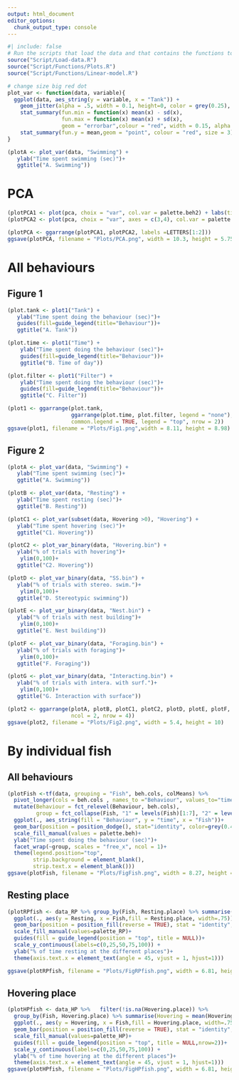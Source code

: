 ```yaml
---
output: html_document
editor_options: 
  chunk_output_type: console
---
```

```r
#| include: false
# Run the scripts that load the data and that contains the functions to plot and do the linear models
source("Script/Load-data.R")
source("Script/Functions/Plots.R")
source("Script/Functions/Linear-model.R")

# change size big red dot
plot_var <- function(data, variable){
  ggplot(data, aes_string(y = variable, x = "Tank")) +
    geom_jitter(alpha = .5, width = 0.1, height=0, color = grey(0.25), size = .8) +
    stat_summary(fun.min = function(x) mean(x) - sd(x), 
                 fun.max = function(x) mean(x) + sd(x), 
                 geom = "errorbar",colour = "red", width = 0.15, alpha =  .75)+
    stat_summary(fun.y = mean,geom = "point", colour = "red", size = 3)
}

(plotA <- plot_var(data, "Swimming") +
   ylab("Time spent swimming (sec)")+
   ggtitle("A. Swimming"))
```

# PCA
```r
(plotPCA1 <- plot(pca, choix = "var", col.var = palette.beh2) + labs(title = NULL))
(plotPCA2 <- plot(pca, choix = "var", axes = c(3,4), col.var = palette.beh2) + labs(title = NULL))

(plotPCA <- ggarrange(plotPCA1, plotPCA2, labels =LETTERS[1:2]))
ggsave(plotPCA, filename = "Plots/PCA.png", width = 10.3, height = 5.75)
```

# All behaviours

## Figure 1

```r
(plot.tank <- plot1("Tank") + 
   ylab("Time spent doing the behaviour (sec)")+
   guides(fill=guide_legend(title="Behaviour"))+
   ggtitle("A. Tank"))

(plot.time <- plot1("Time") + 
    ylab("Time spent doing the behaviour (sec)")+
    guides(fill=guide_legend(title="Behaviour"))+
    ggtitle("B. Time of day"))

(plot.filter <- plot1("Filter") + 
    ylab("Time spent doing the behaviour (sec)")+
    guides(fill=guide_legend(title="Behaviour"))+
    ggtitle("C. Filter"))

(plot1 <- ggarrange(plot.tank,
                    ggarrange(plot.time, plot.filter, legend = "none"),
                    common.legend = TRUE, legend = "top", nrow = 2))
ggsave(plot1, filename = "Plots/Fig1.png",width = 8.11, height = 8.98)
```

## Figure 2

```r
(plotA <- plot_var(data, "Swimming") +
   ylab("Time spent swimming (sec)")+
   ggtitle("A. Swimming"))

(plotB <- plot_var(data, "Resting") +
   ylab("Time spent resting (sec)")+
   ggtitle("B. Resting"))

(plotC1 <- plot_var(subset(data, Hovering >0), "Hovering") +
   ylab("Time spent hovering (sec)")+
   ggtitle("C1. Hovering"))

(plotC2 <- plot_var_binary(data, "Hovering.bin") +
   ylab("% of trials with hovering")+
    ylim(0,100)+
   ggtitle("C2. Hovering"))

(plotD <- plot_var_binary(data, "SS.bin") +
   ylab("% of trials with stereo. swim.")+
    ylim(0,100)+
   ggtitle("D. Stereotypic swimming"))

(plotE <- plot_var_binary(data, "Nest.bin") +
   ylab("% of trials with nest building")+
    ylim(0,100)+
   ggtitle("E. Nest building"))

(plotF <- plot_var_binary(data, "Foraging.bin") +
   ylab("% of trials with foraging")+
    ylim(0,100)+
   ggtitle("F. Foraging"))

(plotG <- plot_var_binary(data, "Interacting.bin") +
   ylab("% of trials with intera. with surf.")+
    ylim(0,100)+
   ggtitle("G. Interaction with surface"))

(plot2 <- ggarrange(plotA, plotB, plotC1, plotC2, plotD, plotE, plotF, plotG,
                    ncol = 2, nrow = 4))
ggsave(plot2, filename = "Plots/Fig2.png", width = 5.4, height = 10)

```

# By individual fish
## All behaviours
```r
(plotFish <-tf(data, grouping = "Fish", beh.cols, colMeans) %>% 
  pivot_longer(cols = beh.cols , names_to ="Behaviour", values_to="time") %>% 
  mutate(Behaviour = fct_relevel(Behaviour, beh.cols),
         group = fct_collapse(Fish, "1" = levels(Fish)[1:7], "2" = levels(Fish)[8:13])) %>% 
  ggplot(., aes_string(fill = "Behaviour", y = "time", x = "Fish"))+
  geom_bar(position = position_dodge(), stat="identity", color=grey(0.4))+
  scale_fill_manual(values = palette.beh)+
  ylab("Time spent doing the behaviour (sec)")+
  facet_wrap(~group, scales = "free_x", ncol = 1)+
  theme(legend.position="top",
        strip.background = element_blank(),
        strip.text.x = element_blank()))
ggsave(plotFish, filename = "Plots/FigFish.png", width = 8.27, height = 6.27)
```



## Resting place
```r
(plotRPfish <- data_RP %>% group_by(Fish, Resting.place) %>% summarise(Resting = mean(Resting)) %>% 
  ggplot(., aes(y = Resting, x = Fish,fill = Resting.place, width=.75))+
  geom_bar(position = position_fill(reverse = TRUE), stat = "identity", color = "black")+
  scale_fill_manual(values=palette_RP)+
  guides(fill = guide_legend(position = "top", title = NULL))+
  scale_y_continuous(labels=c(0,25,50,75,100)) +
  ylab("% of time resting at the different places")+
  theme(axis.text.x = element_text(angle = 45, vjust = 1, hjust=1)))

ggsave(plotRPfish, filename = "Plots/FigRPfish.png", width = 6.81, height = 6.22)
```

## Hovering place
```r
(plotHPfish <- data_HP %>%   filter(!is.na(Hovering.place)) %>% 
  group_by(Fish, Hovering.place) %>% summarise(Hovering = mean(Hovering)) %>% 
  ggplot(., aes(y = Hovering, x = Fish,fill = Hovering.place, width=.75))+
  geom_bar(position = position_fill(reverse = TRUE), stat = "identity", color = "black")+
  scale_fill_manual(values=palette_HP)+
  guides(fill = guide_legend(position = "top", title = NULL,nrow=2))+
  scale_y_continuous(labels=c(0,25,50,75,100)) +
  ylab("% of time hovering at the different places")+
  theme(axis.text.x = element_text(angle = 45, vjust = 1, hjust=1)))
ggsave(plotHPfish, filename = "Plots/FigHPfish.png", width = 6.81, height = 6.22)
```
